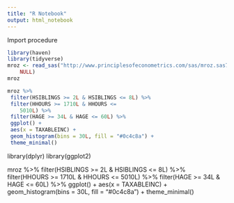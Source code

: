 ```yaml
---
title: "R Notebook"
output: html_notebook
---
```

Import procedure

```r
library(haven)
library(tidyverse)
mroz <- read_sas("http://www.principlesofeconometrics.com/sas/mroz.sas7bdat", 
    NULL)
mroz
```
```r
mroz %>%
 filter(HSIBLINGS >= 2L & HSIBLINGS <= 8L) %>%
 filter(HHOURS >= 1710L & HHOURS <= 
    5010L) %>%
 filter(HAGE >= 34L & HAGE <= 60L) %>%
 ggplot() +
 aes(x = TAXABLEINC) +
 geom_histogram(bins = 30L, fill = "#0c4c8a") +
 theme_minimal()
```


library(dplyr)
library(ggplot2)

mroz %>%
 filter(HSIBLINGS >= 2L & HSIBLINGS <= 8L) %>%
 filter(HHOURS >= 1710L & HHOURS <= 
    5010L) %>%
 filter(HAGE >= 34L & HAGE <= 60L) %>%
 ggplot() +
 aes(x = TAXABLEINC) +
 geom_histogram(bins = 30L, fill = "#0c4c8a") +
 theme_minimal()

